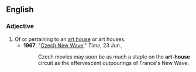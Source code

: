 ==English==

===Adjective===
{{en-adj|pos=[[art]]-[[house]]|-}}

# Of or pertaining to an [[art house]] or art houses.
#*'''1967''', "[http://www.time.com/time/magazine/article/0,9171,839566,00.html Czech New Wave]," ''Time'', 23 Jun.,
#*:Czech movies may soon be as much a staple on the '''art-house''' circuit as the effervescent outpourings of France's New Wave.